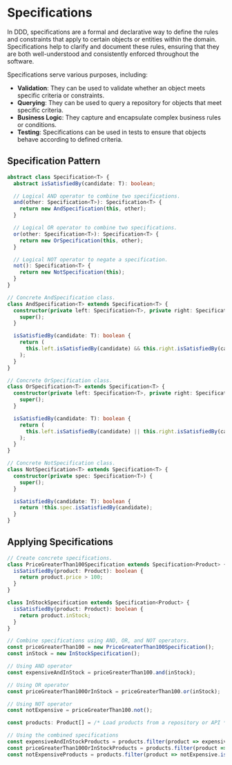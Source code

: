 # Specifications

In DDD, specifications are a formal and declarative way to define the rules and constraints that apply to certain objects or entities within the domain. Specifications help to clarify and document these rules, ensuring that they are both well-understood and consistently enforced throughout the software.

Specifications serve various purposes, including:

- **Validation**: They can be used to validate whether an object meets specific criteria or constraints.
- **Querying**: They can be used to query a repository for objects that meet specific criteria.
- **Business Logic**: They capture and encapsulate complex business rules or conditions.
- **Testing**: Specifications can be used in tests to ensure that objects behave according to defined criteria.

## Specification Pattern

```ts copy
abstract class Specification<T> {
  abstract isSatisfiedBy(candidate: T): boolean;

  // Logical AND operator to combine two specifications.
  and(other: Specification<T>): Specification<T> {
    return new AndSpecification(this, other);
  }

  // Logical OR operator to combine two specifications.
  or(other: Specification<T>): Specification<T> {
    return new OrSpecification(this, other);
  }

  // Logical NOT operator to negate a specification.
  not(): Specification<T> {
    return new NotSpecification(this);
  }
}

// Concrete AndSpecification class.
class AndSpecification<T> extends Specification<T> {
  constructor(private left: Specification<T>, private right: Specification<T>) {
    super();
  }

  isSatisfiedBy(candidate: T): boolean {
    return (
      this.left.isSatisfiedBy(candidate) && this.right.isSatisfiedBy(candidate)
    );
  }
}

// Concrete OrSpecification class.
class OrSpecification<T> extends Specification<T> {
  constructor(private left: Specification<T>, private right: Specification<T>) {
    super();
  }

  isSatisfiedBy(candidate: T): boolean {
    return (
      this.left.isSatisfiedBy(candidate) || this.right.isSatisfiedBy(candidate)
    );
  }
}

// Concrete NotSpecification class.
class NotSpecification<T> extends Specification<T> {
  constructor(private spec: Specification<T>) {
    super();
  }

  isSatisfiedBy(candidate: T): boolean {
    return !this.spec.isSatisfiedBy(candidate);
  }
}
```

## Applying Specifications

```ts copy
// Create concrete specifications.
class PriceGreaterThan100Specification extends Specification<Product> {
  isSatisfiedBy(product: Product): boolean {
    return product.price > 100;
  }
}

class InStockSpecification extends Specification<Product> {
  isSatisfiedBy(product: Product): boolean {
    return product.inStock;
  }
}

// Combine specifications using AND, OR, and NOT operators.
const priceGreaterThan100 = new PriceGreaterThan100Specification();
const inStock = new InStockSpecification();

// Using AND operator
const expensiveAndInStock = priceGreaterThan100.and(inStock);

// Using OR operator
const priceGreaterThan100OrInStock = priceGreaterThan100.or(inStock);

// Using NOT operator
const notExpensive = priceGreaterThan100.not();

const products: Product[] = /* Load products from a repository or API */;

// Using the combined specifications
const expensiveAndInStockProducts = products.filter(product => expensiveAndInStock.isSatisfiedBy(product));
const priceGreaterThan100OrInStockProducts = products.filter(product => priceGreaterThan100OrInStock.isSatisfiedBy(product));
const notExpensiveProducts = products.filter(product => notExpensive.isSatisfiedBy(product));
```
